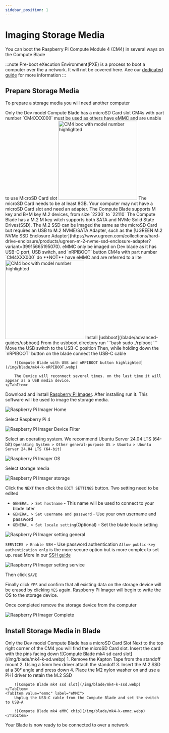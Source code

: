 ```yaml
---
sidebar_position: 1
---
```



# Imaging Storage Media

You can boot the Raspberry Pi Compute Module 4 (CM4) in several ways on the Compute Blade

:::note
Pre-boot eXecution Environment(PXE) is a process to boot a computer over the a network. It will not be covered here. Aee our [dedicated guide](/blade/advanced-guides/pxe-booting/) for more information
:::

## Prepare Storage Media

To prepare a storage media you will need another computer

<Tabs groupId="boot" defaultValue="ssd">
    <TabItem value="microsd" label="microSD Card" >
        <Admonition type="warning">
            Only the Dev model Compute Blade has a microSD Card slot
        </Admonition>
        <Admonition type="note">
            CM4s with part number `CM4XXX000` must be used as others have eMMC and are unable to use MicroSD Card slot
            <img src='/img/cm4-box.webp' width="250" alt='CM4 box with model number highlighted'/>
        </Admonition>
        The microSD Card needs to be at least 8GB. Your computer may not have a microSD Card slot and need an adapter.
    </TabItem>
    <TabItem value="ssd" label="SSD">
        <Admonition type="warning">
            The Compute Blade supports M key and B+M key M.2 devices, from size `2230` to `22110`
        </Admonition>
        The Compute Blade has a M.2 M key witch supports both SATA and NVMe Solid State Drives(SSD).
        The M.2 SSD can be Imaged the same as the microSD Card but requires an USB to M.2 NVME/SATA Adapter, such as the [UGREEN M.2 NVMe SSD Enclosure Adapter](https://www.ugreen.com/collections/hard-drive-enclosure/products/ugreen-m-2-nvme-ssd-enclosure-adapter?variant=39915665195070).
    </TabItem>
    <TabItem value="emmc" label="eMMC">
        <Admonition type="warning">
            eMMC only be imaged on Dev blade as it has USB-C port, USB switch, and `nRPIBOOT` button
        </Admonition>
        <Admonition type="note">
            CM4s with part number `CM4XXX000` do **NOT** have eMMC and are referred to a lite
            <img src='/img/cm4-box.webp' width="250" alt='CM4 box with model number highlighted'/>
        </Admonition>
        Install [usbboot](/blade/advanced-guides/usbboot)
        From the usbboot directory run
        ```bash
        sudo ./rpiboot
        ```
        Move the USB switch to the USB-C position
        Then, while holding down the `nRPIBOOT` button on the blade connect the USB-C cable

        ![Compute Blade with USB and nRPIBOOT button highlighted](/img/blade/mk4-k-nRPIBOOT.webp)

        The Device will reconnect several times. on the last time it will appear as a USB media device.
    </TabItem>
</Tabs>

Download and install [Raspberry Pi Imager](https://www.raspberrypi.com/software/). After installing run it. This software will be used to image the storage media.

![Raspberry Pi Imager Home](/img/imager/Imager-Home.webp)

Select Raspberry Pi 4

![Raspberry Pi Imager Device Filter](/img/imager/imager-device.webp)

Select an operating system. We recommend Ubuntu Server 24.04 LTS (64-bit) `Operating System > Other general-purpose OS > Ubuntu > Ubuntu Server 24.04 LTS (64-bit)`

![Raspberry Pi Imager OS](/img/imager/imager-os.webp)

Select storage media

![Raspberry Pi Imager storage](/img/imager/imager-storage.webp)

Click the `NEXT` then click the `EDIT SETTINGS` button. Two setting need to be edited

- `GENERAL > Set hostname` - This name will be used to connect to your blade later
- `GENERAL > Set username and password` - Use your own username and password
- `GENERAL > Set locale setting`(Optional) - Set the blade locale setting 

![Raspberry Pi Imager setting general](/img/imager/imager-setting-general.webp)

`SERVICES > Enable SSH` - Use password authentication
<Admonition type="info">
    `Allow public-key authentication only` is the more secure option but is more complex to set up. read More in our [SSH guide](/blade/getting-started/connect/#public-key-authentication)
</Admonition>

![Raspberry Pi Imager setting service](/img/imager/imager-setting-service.webp)

Then click `SAVE`

Finally click `YES` and confirm that all existing data on the storage device will be erased by clicking `YES` again.
Raspberry Pi Imager will begin to write the OS to the storage device.

Once completed remove the storage device from the computer

![Raspberry Pi Imager Complete](/img/imager/imager-complete.webp)

## Install Storage Media in Blade

<Tabs groupId="boot" defaultValue="ssd" queryString="boot">
    <TabItem value="microsd" label="microSD Card" >
        <Admonition type="warning">
            Only the Dev model Compute Blade has a microSD Card Slot
        </Admonition>
        Next to the top right corner of the CM4 you will find the microSD Card slot. Insert the card with the pins facing down
        ![Compute Blade mk4 sd card slot](/img/blade/mk4-k-sd.webp)
    </TabItem>
    <TabItem value="ssd" label="SSD">
        1. Remove the Kapton Tape from the standoff mount
        2. Using a 5mm hex driver attach the standoff
        3. Insert the M.2 SSD at a 30° angle and press down
        4. Place the M2 nylon washer on and use a PH1 driver to retain the M.2 SSD
    
        ![Compute Blade mk4 ssd slot](/img/blade/mk4-k-ssd.webp)
    </TabItem>
    <TabItem value="emmc" label="eMMC">
        Unplug the USB-C cable from the Compute Blade and set the switch to USB-A

        ![Compute Blade mk4 eMMC chip](/img/blade/mk4-k-emmc.webp)
    </TabItem>
</Tabs>

Your Blade is now ready to be connected to over a network